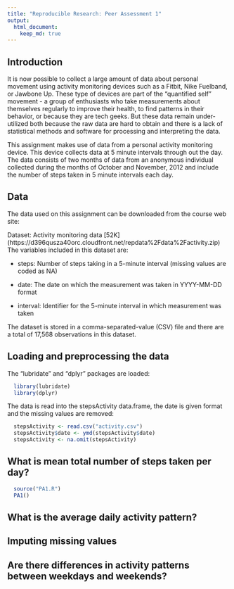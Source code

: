 ```yaml
---
title: "Reproducible Research: Peer Assessment 1"
output: 
  html_document:
    keep_md: true
---
```


## Introduction

It is now possible to collect a large amount of data about personal movement using activity monitoring devices such as a Fitbit, Nike Fuelband, or Jawbone Up. These type of devices are part of the "quantified self" movement - a group of enthusiasts who take measurements about themselves regularly to improve their health, to find patterns in their behavior, or because they are tech geeks. But these data remain under-utilized both because the raw data are hard to obtain and there is a lack of statistical methods and software for processing and interpreting the data.

This assignment makes use of data from a personal activity monitoring device. This device collects data at 5 minute intervals through out the day. The data consists of two months of data from an anonymous individual collected during the months of October and November, 2012 and include the number of steps taken in 5 minute intervals each day.

## Data

The data used on this assignment can be downloaded from the course web site:

Dataset: Activity monitoring data [52K] (https://d396qusza40orc.cloudfront.net/repdata%2Fdata%2Factivity.zip)
The variables included in this dataset are:

- steps: Number of steps taking in a 5-minute interval (missing values are coded as NA)

- date: The date on which the measurement was taken in YYYY-MM-DD format

- interval: Identifier for the 5-minute interval in which measurement was taken

The dataset is stored in a comma-separated-value (CSV) file and there are a total of 17,568 observations in this dataset.

## Loading and preprocessing the data

The "lubridate" and "dplyr" packages are loaded:
```r
  library(lubridate)
  library(dplyr)
```
The data is read into the stepsActivity data.frame, the date is given format and the missing values are removed:
```r
  stepsActivity <- read.csv("activity.csv")
  stepsActivity$date <- ymd(stepsActivity$date)
  stepsActivity <- na.omit(stepsActivity)
```


## What is mean total number of steps taken per day?
```r
  source("PA1.R")
  PA1()
```


## What is the average daily activity pattern?



## Imputing missing values



## Are there differences in activity patterns between weekdays and weekends?


